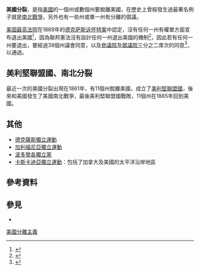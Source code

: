 '''美國分裂'''，是指[[美國|美國]]的一個州或數個州要脫離美國，在歷史上曾經發生過最著名例子就是[[美國南北戰爭|南北戰爭]]，另外也有一些州或單一州有分離的倡議。

[[美国最高法院|美国最高法院]]在1869年的[[德克萨斯诉怀特案|德克萨斯诉怀特案]]中認定，沒有任何一州有權單方面宣布退出美國<ref>{{cite news
|last        = Robinson
|first        = Melia
|title        = People in California are calling for a 'Calexit' from the US in the wake of Trump's win
|url        = http://www.businessinsider.com/california-secession-calexit-2016-11
|newspaper        = Business Insider
|date        = 2016-11-10
|accessdate        = 2016-11-10
|archiveurl        = https://web.archive.org/web/20161111214127/http://www.businessinsider.com/california-secession-calexit-2016-11
|archivedate        = 2016-11-11
|deadurl        = yes
}}</ref>，因為聯邦憲法沒有設計任何一州退出美國的機制<ref>{{cite news
|last1       = Gutierrez
|first1       = Melody
|last2       = Floum
|first2       = Jessica
|title       = Drive for California secession gets bump from Trump election
|newspaper       = San Francisco Chronicle
|date       = 2016-11-12
|url       = http://www.sfchronicle.com/politics/article/Drive-for-California-secession-gets-bump-from-10609366.php
|accessdate       = 2016-11-13
|archiveurl       = https://web.archive.org/web/20161113105048/http://www.sfchronicle.com/politics/article/Drive-for-California-secession-gets-bump-from-10609366.php
|archivedate       = 2016-11-13
|ref       = harv
|deadurl       = yes
}}</ref>，因此若有任何一州要退出，要經過38個州議會同意，以及[[參議院|參議院]]及[[眾議院|眾議院]]三分之二席次的同意<ref>{{cite news
 |last         = McPhate
 |first        = Mike
 |title        = California Today: Secessionist Groups Seize the Moment
 |newspaper    = [[The_New_York_Times|The New York Times]]
 |date         = 2016-11-10
 |url          = http://www.nytimes.com/2016/11/10/us/california-today-secession-trump.html?_r=0
 |accessdate   = 2016-11-13
 |ref          = harv
 |archive-date = 2021-03-08
 |archive-url  = https://web.archive.org/web/20210308152929/https://www.nytimes.com/2016/11/10/us/california-today-secession-trump.html?_r=0
 |dead-url     = no
}}</ref>，以通過{{le|憲法修正案|Constitutional amendment}}。

==美利堅聯盟國、南北分裂==
{{main|美利堅聯盟國|南北戰爭}}

最近一次的美國分裂出現在1861年，有11個州脫離美國，成立了[[美利堅聯盟國|美利堅聯盟國]]，後來和美國發生了美國南北戰爭，最後美利堅聯盟國戰敗，11個州在1865年回到美國。

==其他==
* [[德克薩斯獨立運動|德克薩斯獨立運動]]
* [[是的加利福尼亞|加利福尼亞獨立運動]]
* [[波多黎各獨立黨|波多黎各獨立黨]]
* [[卡斯卡迪亞獨立運動|卡斯卡迪亞獨立運動]]：包括了加拿大及美國的太平洋沿岸地區

==參考資料==
{{reflist}}
==參見==
*{{Link-en|美國分割提案列表|List of U.S. state partition proposals}}

[[Category:美國分離主義|]]